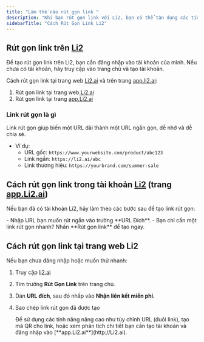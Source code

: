 ```yaml
---
title: "Làm thế nào rút gọn link "
description: "Khi bạn rút gọn link với Li2, bạn có thể tận dụng các tính năng nâng cao như tùy chỉnh đuôi URL ngắn (back-half), tạo link ngắn với tên miền riêng, sử dụng tham số UTM, tạo mã QR, và nhiều tính năng khác."
sidebarTitle: "Cách Rút Gọn Link Li2"
---
```


## Rút gọn link trên [Li2](http://Li2.ai)

Để tạo rút gọn link trên Li2, bạn cần đăng nhập vào tài khoản của mình. Nếu chưa có tài khoản, hãy truy cập vào trang chủ và tạo tài khoản.

Cách rút gọn link tại trang web [Li2.ai](http://Li2.ai) và trên trang [app.li2.ai](http://app.li2.ai):

1. Rút gọn link tại trang web[ Li2.ai](http://Li2.ai)
2. Rút gọn link tại trang [app.Li2.ai](http://app.li2.ai)

### Link rút gọn là gì

Link rút gọn giúp biến một URL dài thành một URL ngắn gọn, dễ nhớ và dễ chia sẻ.

- Ví dụ:
  - URL gốc: `https://www.yourwebsite.com/product/abc123`
  - Link ngắn: `https://li2.ai/abc`
  - Link thương hiệu: `https://yourbrand.com/summer-sale`

## Cách rút gọn link trong tài khoản [Li2](http://Li2.ai) (trang [app.Li2.ai](http://app.li2.ai))

Nếu bạn đã có tài khoản Li2, hãy làm theo các bước sau để tạo link rút gọn:

<Steps>
  <Step title="Đăng nhập vào tài khoản Li2 tại app.li2.ai.">
    
  </Step>
  <Step title="Tại Trang chủ">
    - Nhập URL bạn muốn rút ngắn vào trường **URL Đích**.
    - Bạn chỉ cần một link rút gọn nhanh? Nhấn **Rút gọn link** để tạo ngay.
  </Step>
  <Step title="Sao chép link rút gọn đã được tạo để sử dụng.">
    
  </Step>
</Steps>

## Cách rút gọn link tại trang web Li2

Nếu bạn chưa đăng nhập hoặc muốn thử nhanh:

1. Truy cập [li2.ai](http://li2.ai)
2. Tìm trường **Rút Gọn Link** trên trang chủ.
3. Dán **URL đích**, sau đó nhấp vào **Nhận liên kết miễn phí.**
4. Sao chép link rút gọn đã được tạo

   <Tip>
     Để sử dụng các tính năng nâng cao như tùy chỉnh URL (đuôi link), tạo mã QR cho link, hoặc xem phân tích chi tiết bạn cần tạo tài khoản và đăng nhập vào [**app.Li2.ai**](http://Li2.ai).
   </Tip>